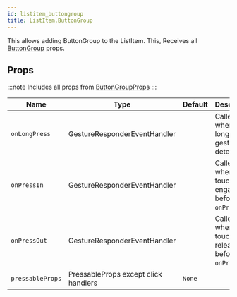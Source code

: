 ```yaml
---
id: listitem_buttongroup
title: ListItem.ButtonGroup
---
```



This allows adding ButtonGroup to the ListItem.
This, Receives all [ButtonGroup](buttongroup#props) props.

## Props

:::note
Includes all props from [ButtonGroupProps](/docs/documentation/buttongroup#props)
:::

<div class='table-responsive'>

| Name             | Type                                 | Default | Description                                       |
| ---------------- | ------------------------------------ | ------- | ------------------------------------------------- |
| `onLongPress`    | GestureResponderEventHandler         |         | Called when a long-tap gesture is detected.       |
| `onPressIn`      | GestureResponderEventHandler         |         | Called when a touch is engaged before `onPress`.  |
| `onPressOut`     | GestureResponderEventHandler         |         | Called when a touch is released before `onPress`. |
| `pressableProps` | PressableProps except click handlers | `None`  |                                                   |

</div>
